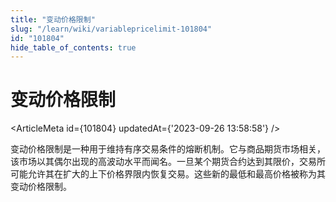 ```yaml
---
title: "变动价格限制"
slug: "/learn/wiki/variablepricelimit-101804"
id: "101804"
hide_table_of_contents: true
---
```



# 变动价格限制

<ArticleMeta id={101804} updatedAt={'2023-09-26 13:58:58'} />
<div className='border-solid border-b border-t-0 my-4 border-[var(--ifm-color-gray-300)]' />

变动价格限制是一种用于维持有序交易条件的熔断机制。它与商品期货市场相关，该市场以其偶尔出现的高波动水平而闻名。一旦某个期货合约达到其限价，交易所可能允许其在扩大的上下价格界限内恢复交易。这些新的最低和最高价格被称为其变动价格限制。
